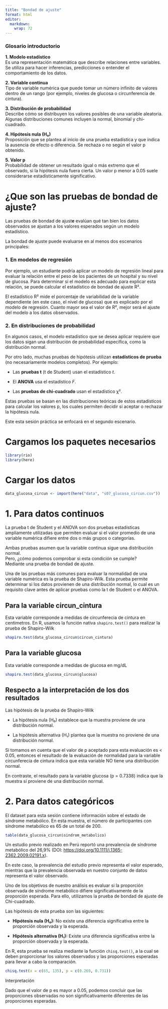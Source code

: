 ```yaml
---
title: "Bondad de ajuste"
format: html
editor: 
  markdown: 
    wrap: 72
---
```


### Glosario introductorio

**1. Modelo estadístico**\
Es una representación matemática que describe relaciones entre
variables. Se utiliza para hacer inferencias, predicciones o entender el
comportamiento de los datos.

**2. Variable continua**\
Tipo de variable numérica que puede tomar un número infinito de valores
dentro de un rango (por ejemplo, niveles de glucosa o circunferencia de
cintura).

**3. Distribución de probabilidad**\
Describe cómo se distribuyen los valores posibles de una variable
aleatoria. Algunas distribuciones comunes incluyen la normal, binomial y
chi-cuadrado.

**4. Hipótesis nula (H₀)**\
Proposición que se plantea al inicio de una prueba estadística y que
indica la ausencia de efecto o diferencia. Se rechaza o no según el
valor p obtenido.

**5. Valor p**\
Probabilidad de obtener un resultado igual o más extremo que el
observado, si la hipótesis nula fuera cierta. Un valor p menor a 0.05
suele considerarse estadísticamente significativo.

# ¿Que son las pruebas de bondad de ajuste?

Las pruebas de bondad de ajust**e** evalúan qué tan bien los datos
observados se ajustan a los valores esperados según un modelo
estadístico.

La bondad de ajuste puede evaluarse en al menos dos escenarios
principales:

### 1. En modelos de regresión

Por ejemplo, un estudiante podría aplicar un modelo de regresión lineal
para evaluar la relación entre el peso de los pacientes de un hospital y
su nivel de glucosa. Para determinar si el modelo es adecuado para
explicar esta relación, se puede calcular el estadístico de bondad de
ajuste R².

El estadístico R² mide el porcentaje de variabilidad de la variable
dependiente (en este caso, el nivel de glucosa) que es explicado por el
modelo de regresión. Cuanto mayor sea el valor de R², mejor será el
ajuste del modelo a los datos observados.

### 2. En distribuciones de probabilidad

En algunos casos, el modelo estadístico que se desea aplicar requiere
que los datos sigan una distribución de probabilidad específica, como la
distribución normal.

Por otro lado, muchas pruebas de hipótesis utilizan **estadísticos de
prueba** (no necesariamente modelos completos). Por ejemplo:

-   Las **pruebas t** (t de Student) usan el estadístico *t*.

-   El **ANOVA** usa el estadístico *F*.

-   Las **pruebas de chi-cuadrado** usan el estadístico χ².

Estas pruebas se basan en las distribuciones teóricas de estos
estadísticos para calcular los valores p, los cuales permiten decidir si
aceptar o rechazar la hipótesis nula.

Este esta sesión práctica se enfocará en el segundo escenario.

# Cargamos los paquetes necesarios

```r
library(rio)
library(here)
```

# Cargar los datos

```r
data_glucosa_circun <- import(here("data", "s07_glucosa_circun.csv"))
```

# 1. Para datos continuos

La prueba t de Student y el ANOVA son dos pruebas estadísticas
ampliamente utilizadas que permiten evaluar si el valor promedio de una
variable numérica difiere entre dos o más grupos o categorías.

Ambas pruebas asumen que la variable continua sigue una distribución
normal.\
Pero, ¿cómo podemos comprobar si esta condición se cumple?\
Mediante una prueba de bondad de ajuste.

Una de las pruebas más comunes para evaluar la normalidad de una
variable numérica es la prueba de Shapiro-Wilk. Esta prueba permite
determinar si los datos provienen de una distribución normal, lo cual es
un requisito clave antes de aplicar pruebas como la t de Student o el
ANOVA.

## Para la variable circun_cintura

Esta variable corresponde a medidas de circunferecia de cintura en
centimetros. En R, usamos la función nativa `shapiro.test()` para
realizar la prueba de Shapiro-Wilk

```r
shapiro.test(data_glucosa_circun$circun_cintura)
```

## Para la variable glucosa

Esta variable corresponde a medidas de glucosa en mg/dL

```r
shapiro.test(data_glucosa_circun$glucosa)
```

## Respecto a la interpretación de los dos resultados

Las hipótesis de la prueba de Shapiro-Wilk

-   La hipótesis nula (H₀) establece que la muestra proviene de una
    distribución normal.

-   La hipótesis alternativa (H₁) plantea que la muestra no proviene de
    una distribución normal.

Si tomamos en cuenta que el valor de p aceptado para esta evaluación es
\< 0.05, entonces el resultado de la evaluación de normalidad para la
variable circunferecia de cintura indica que esta variable NO tiene una
distribución normal.

En contraste, el resultado para la variable glucosa (p = 0.7338) indica
que la muestra sí proviene de una distribución normal.

# 2. Para datos categóricos

El dataset para esta sesión contiene información sobre el estado de
síndrome metabólico. En esta muestra, el número de participantes con
síndrome metabólico es 65 de un total de 200.

```r
table(data_glucosa_circun$sindrom_metabolico)
```

Un estudio previo realizado en Perú reportó una prevalencia de síndrome
metabólico del 26,9% (DOI:
<https://doi.org/10.1111/j.1365-2362.2009.02191.x>).

En este caso, la prevalencia del estudio previo representa el valor
esperado, mientras que la prevalencia observada en nuestro conjunto de
datos representa el valor observado.

Uno de los objetivos de nuestro análisis es evaluar si la proporción
observada de síndrome metabólico difiere significativamente de la
proporción esperada. Para ello, utilizamos la prueba de bondad de ajuste
de Chi-cuadrado.

Las hipótesis de esta prueba son las siguientes:

-    **Hipótesis nula (H₀):** No existe una diferencia significativa
    entre la proporción observada y la esperada.

-   **Hipótesis alternativa (H₁):** Existe una diferencia significativa
    entre la proporción observada y la esperada.

En R, esta prueba se realiza mediante la función `chisq.test()`, a la
cual se deben proporcionar los valores observados y las proporciones
esperadas para llevar a cabo la comparación.

```r
chisq.test(x = c(65, 135), p = c(0.269, 0.731))
```

Interpretación

Dado que el valor de p es mayor a 0.05, podemos concluir que las
proporciones observadas no son significativamente diferentes de las
proporciones esperadas.
